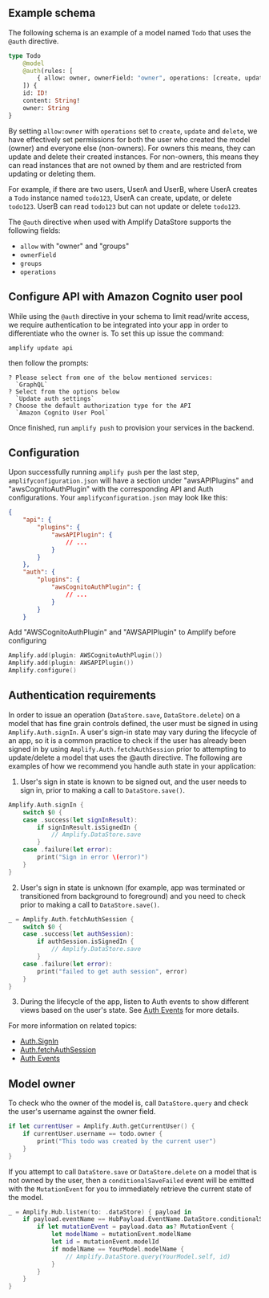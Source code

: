 ## Example schema

The following schema is an example of a model named `Todo` that uses the `@auth` directive.

```graphql
type Todo
    @model
    @auth(rules: [
        { allow: owner, ownerField: "owner", operations: [create, update, delete] },
    ]) {
    id: ID!
    content: String!
    owner: String
}
```

By setting `allow:owner` with `operations` set to `create`, `update` and `delete`, we have effectively set permissions for both the user who created the model (owner) and everyone else (non-owners). For owners this means, they can update and delete their created instances. For non-owners, this means they can read instances that are not owned by them and are restricted from updating or deleting them.

For example, if there are two users, UserA and UserB, where UserA creates a `Todo` instance named `todo123`, UserA can create, update, or delete `todo123`. UserB can read `todo123` but can not update or delete `todo123`.

The `@auth` directive when used with Amplify DataStore supports the following fields:

  - `allow` with "owner" and "groups"
  - `ownerField`
  - `groups`
  - `operations`

## Configure API with Amazon Cognito user pool

While using the `@auth` directive in your schema to limit read/write access, we require authentication to be integrated into your app in order to differentiate who the owner is. To set this up issue the command:

```console
amplify update api
```

then follow the prompts:

```console
? Please select from one of the below mentioned services: 
  `GraphQL`
? Select from the options below 
  `Update auth settings`
? Choose the default authorization type for the API 
  `Amazon Cognito User Pool`
```

Once finished, run `amplify push` to provision your services in the backend.

## Configuration

Upon successfully running `amplify push` per the last step, `amplifyconfiguration.json` will have a section under "awsAPIPlugins" and "awsCognitoAuthPlugin" with the corresponding API and Auth configurations. Your `amplifyconfiguration.json` may look like this:

```json
{
    "api": {
        "plugins": {
            "awsAPIPlugin": {
                // ...
            }
        }
    },
    "auth": {
        "plugins": {
            "awsCognitoAuthPlugin": {
                // ...
            }
        }
    }
```

Add "AWSCognitoAuthPlugin" and "AWSAPIPlugin" to Amplify before configuring

```swift
Amplify.add(plugin: AWSCognitoAuthPlugin())
Amplify.add(plugin: AWSAPIPlugin())
Amplify.configure()
```

## Authentication requirements

In order to issue an operation (`DataStore.save`, `DataStore.delete`) on a model that has fine grain controls defined, the user must be signed in using `Amplify.Auth.signIn`. A user's sign-in state may vary during the lifecycle of an app, so it is a common practice to check if the user has already been signed in by using `Amplify.Auth.fetchAuthSession` prior to attempting to update/delete a model that uses the @auth directive. The following are examples of how we recommend you handle auth state in your application:

1. User's sign in state is known to be signed out, and the user needs to sign in, prior to making a call to `DataStore.save()`. 

```swift
Amplify.Auth.signIn {
    switch $0 {
    case .success(let signInResult):
        if signInResult.isSignedIn {
            // Amplify.DataStore.save
        }
    case .failure(let error):
        print("Sign in error \(error)")
    }
}
```

2. User's sign in state is unknown (for example, app was terminated or transitioned from background to foreground) and you need to check prior to making a call to `DataStore.save()`. 

```swift
_ = Amplify.Auth.fetchAuthSession {
    switch $0 {
    case .success(let authSession):
        if authSession.isSignedIn {
            // Amplify.DataStore.save
        }
    case .failure(let error):
        print("failed to get auth session", error)
    }
}
```

3. During the lifecycle of the app, listen to Auth events to show different views based on the user's state. See [Auth Events](/lib/auth/auth-events) for more details.

For more information on related topics:

- [Auth.SignIn](/lib/auth/signin)
- [Auth.fetchAuthSession](/lib/auth/getting-started.md#check-the-current-auth-session)
- [Auth Events](/lib/auth/auth-events)

## Model owner

To check who the owner of the model is, call `DataStore.query` and check the user's username against the owner field. 
```swift
if let currentUser = Amplify.Auth.getCurrentUser() {
    if currentUser.username == todo.owner {
        print("This todo was created by the current user")
    }
}
```

If you attempt to call `DataStore.save` or `DataStore.delete` on a model that is not owned by the user, then a `conditionalSaveFailed` event will be emitted with the `MutationEvent` for you to immediately retrieve the current state of the model.

```swift
_ = Amplify.Hub.listen(to: .dataStore) { payload in
    if payload.eventName == HubPayload.EventName.DataStore.conditionalSaveFailed {
        if let mutationEvent = payload.data as? MutationEvent {
            let modelName = mutationEvent.modelName
            let id = mutationEvent.modelId
            if modelName == YourModel.modelName {
                // Amplify.DataStore.query(YourModel.self, id)
            }
        }
    }
}
```